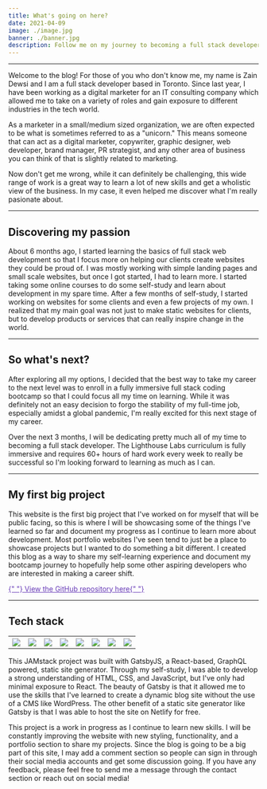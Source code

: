 ```yaml
---
title: What's going on here?
date: 2021-04-09
image: ./image.jpg
banner: ./banner.jpg
description: Follow me on my journey to becoming a full stack developer.
---
```


---

Welcome to the blog! For those of you who don't know me, my name is Zain Dewsi and I am a full stack developer based in Toronto. Since last year, I have been working as a digital marketer for an IT consulting company which allowed me to take on a variety of roles and gain exposure to different industries in the tech world.

As a marketer in a small/medium sized organization, we are often expected to be what is sometimes referred to as a "unicorn." This means someone that can act as a digital marketer, copywriter, graphic designer, web developer, brand manager, PR strategist, and any other area of business you can think of that is slightly related to marketing.

Now don't get me wrong, while it can definitely be challenging, this wide range of work is a great way to learn a lot of new skills and get a wholistic view of the business. In my case, it even helped me discover what I'm really pasionate about.

---

## Discovering my passion

About 6 months ago, I started learning the basics of full stack web development so that I focus more on helping our clients create websites they could be proud of. I was mostly working with simple landing pages and small scale websites, but once I got started, I had to learn more. I started taking some online courses to do some self-study and learn about development in my spare time. After a few months of self-study, I started working on websites for some clients and even a few projects of my own. I realized that my main goal was not just to make static websites for clients, but to develop products or services that can really inspire change in the world.

---

## So what's next?

After exploring all my options, I decided that the best way to take my career to the next level was to enroll in a fully immersive full stack coding bootcamp so that I could focus all my time on learning. While it was definitely not an easy decision to forgo the stability of my full-time job, especially amidst a global pandemic, I'm really excited for this next stage of my career.

Over the next 3 months, I will be dedicating pretty much all of my time to becoming a full stack developer. The Lighthouse Labs curriculum is fully immersive and requires 60+ hours of hard work every week to really be successful so I'm looking forward to learning as much as I can.

---

## My first big project

This website is the first big project that I've worked on for myself that will be public facing, so this is where I will be showcasing some of the things I've learned so far and document my progress as I continue to learn more about development. Most portfolio websites I've seen tend to just be a place to showcase projects but I wanted to do something a bit different. I created this blog as a way to share my self-learning experience and document my bootcamp journey to hopefully help some other aspiring developers who are interested in making a career shift.

<a style="color:#673ab7" href="https://github.com/zaindewsi/personal-website">
    {" "}
    View the GitHub repository here{" "}
</a>

---

## Tech stack

<table>
    <tbody>
        <tr>
            <th>
                <img src="./gatsby.png" />
            </th>
            <th>
                <img src="./react.png" />
            </th>
            <th>
                <img src="./netlify.png" />
            </th>
            <th>
                <img src="./graphql.png" />
            </th>
            <th>
                <img src="./js.png" />
            </th>
            <th>
                <img src="./ts.png" />
            </th>
            <th>
                <img src="./css.png" />
            </th>
            <th>
                <img src="./html5.png" />
            </th>
        </tr>
    </tbody>
</table>

This JAMstack project was built with GatsbyJS, a React-based, GraphQL powered, static site generator. Through my self-study, I was able to develop a strong understanding of HTML, CSS, and JavaScript, but I've only had minimal exposure to React. The beauty of Gatsby is that it allowed me to use the skills that I've learned to create a dynamic blog site without the use of a CMS like WordPress. The other benefit of a static site generator like Gatsby is that I was able to host the site on Netlify for free.

This project is a work in progress as I continue to learn new skills. I will be constantly improving the website with new styling, functionality, and a portfolio section to share my projects. Since the blog is going to be a big part of this site, I may add a comment section so people can sign in through their social media accounts and get some discussion going. If you have any feedback, please feel free to send me a message through the contact section or reach out on social media!
